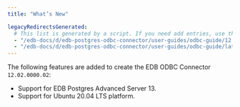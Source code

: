 ```yaml
---
title: "What’s New"

legacyRedirectsGenerated:
  # This list is generated by a script. If you need add entries, use the `legacyRedirects` key.
  - "/edb-docs/d/edb-postgres-odbc-connector/user-guides/odbc-guide/12.2.0.2/whats_new.html"
  - "/edb-docs/d/edb-postgres-odbc-connector/user-guides/odbc-guide/latest/whats_new.html"
---
```


<div id="whats_new" class="registered_link"></div>

The following features are added to create the EDB ODBC Connector `12.02.0000.02`:

-   Support for EDB Postgres Advanced Server 13.
-   Support for Ubuntu 20.04 LTS platform.
